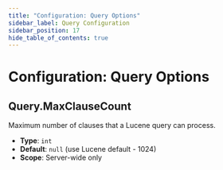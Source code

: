 ```yaml
---
title: "Configuration: Query Options"
sidebar_label: Query Configuration
sidebar_position: 17
hide_table_of_contents: true
---
```



# Configuration: Query Options

## Query.MaxClauseCount

Maximum number of clauses that a Lucene query can process.

- **Type**: `int`
- **Default**: `null` (use Lucene default - 1024)
- **Scope**: Server-wide only


